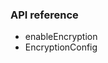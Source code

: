 <PlatformWrapper platform="ios">
        
### API reference

-    <Link target="_blank" to="{{Global.API_REF_IOS_ROOT_RTC_ENGINE_KIT}}/enableencryption(_:encryptionconfig:)">enableEncryption</Link>
-    <Link target="_blank" to="{{Global.API_REF_IOS_ROOT_RTC_KIT}}/agoraencryptionconfig">EncryptionConfig</Link>

</PlatformWrapper>
